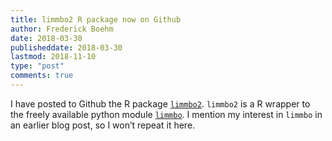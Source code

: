 ```yaml
---
title: limmbo2 R package now on Github
author: Frederick Boehm
date: 2018-03-30
publisheddate: 2018-03-30
lastmod: 2018-11-10
type: "post"
comments: true
---
```


I have posted to Github the R package [`limmbo2`](https://github.com/fboehm/limmbo2). `limmbo2` is a R wrapper to the freely available python module [`limmbo`](https://github.com/HannahVMeyer/limmbo). I mention my interest in `limmbo` in an earlier blog post, so I won't repeat it here.